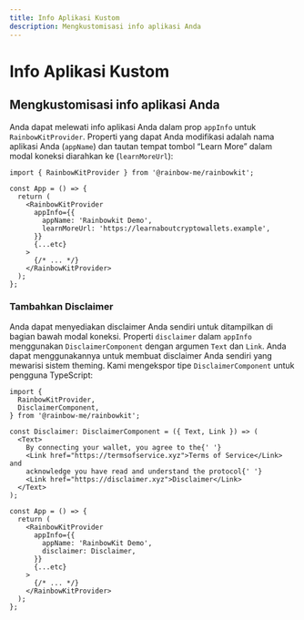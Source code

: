 ```yaml
---
title: Info Aplikasi Kustom
description: Mengkustomisasi info aplikasi Anda
---
```


# Info Aplikasi Kustom

## Mengkustomisasi info aplikasi Anda

Anda dapat melewati info aplikasi Anda dalam prop `appInfo` untuk `RainbowKitProvider`. Properti yang dapat Anda modifikasi adalah nama aplikasi Anda (`appName`) dan tautan tempat tombol “Learn More” dalam modal koneksi diarahkan ke (`learnMoreUrl`):

```tsx
import { RainbowKitProvider } from '@rainbow-me/rainbowkit';

const App = () => {
  return (
    <RainbowKitProvider
      appInfo={{
        appName: 'Rainbowkit Demo',
        learnMoreUrl: 'https://learnaboutcryptowallets.example',
      }}
      {...etc}
    >
      {/* ... */}
    </RainbowKitProvider>
  );
};
```

### Tambahkan Disclaimer

Anda dapat menyediakan disclaimer Anda sendiri untuk ditampilkan di bagian bawah modal koneksi. Properti `disclaimer` dalam `appInfo` menggunakan `DisclaimerComponent` dengan argumen `Text` dan `Link`. Anda dapat menggunakannya untuk membuat disclaimer Anda sendiri yang mewarisi sistem theming. Kami mengekspor tipe `DisclaimerComponent` untuk pengguna TypeScript:

```tsx
import {
  RainbowKitProvider,
  DisclaimerComponent,
} from '@rainbow-me/rainbowkit';

const Disclaimer: DisclaimerComponent = ({ Text, Link }) => (
  <Text>
    By connecting your wallet, you agree to the{' '}
    <Link href="https://termsofservice.xyz">Terms of Service</Link> and
    acknowledge you have read and understand the protocol{' '}
    <Link href="https://disclaimer.xyz">Disclaimer</Link>
  </Text>
);

const App = () => {
  return (
    <RainbowKitProvider
      appInfo={{
        appName: 'RainbowKit Demo',
        disclaimer: Disclaimer,
      }}
      {...etc}
    >
      {/* ... */}
    </RainbowKitProvider>
  );
};
```
